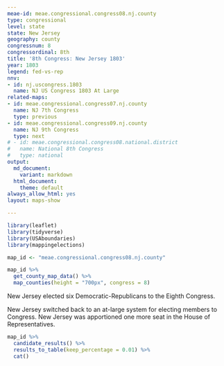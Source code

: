 ```yaml
---
meae-id: meae.congressional.congress08.nj.county
type: congressional
level: state
state: New Jersey
geography: county
congressnum: 8
congressordinal: 8th
title: '8th Congress: New Jersey 1803'
year: 1803
legend: fed-vs-rep
nnv:
- id: nj.uscongress.1803
  name: NJ US Congress 1803 At Large
related-maps:
- id: meae.congressional.congress07.nj.county
  name: NJ 7th Congress
  type: previous
- id: meae.congressional.congress09.nj.county
  name: NJ 9th Congress
  type: next
# - id: meae.congressional.congress08.national.district
#   name: National 8th Congress
#   type: national
output:
  md_document:
    variant: markdown
  html_document:
    theme: default
always_allow_html: yes
layout: maps-show

---
```


```r
library(leaflet)
library(tidyverse)
library(USAboundaries)
library(mappingelections)

map_id <- "meae.congressional.congress08.nj.county"
```

<div class="map">

```r
map_id %>%
  get_county_map_data() %>%
  map_counties(height = "700px", congress = 8)
```

</div>

New Jersey elected six Democratic-Republicans to the Eighth Congress.

New Jersey switched back to an at-large system for electing members to Congress. New Jersey was apportioned one more seat in the House of Representatives.

<div class="results-table">

```r
map_id %>%
  candidate_results() %>%
  results_to_table(keep_percentage = 0.01) %>%
  cat()
```

</div>
